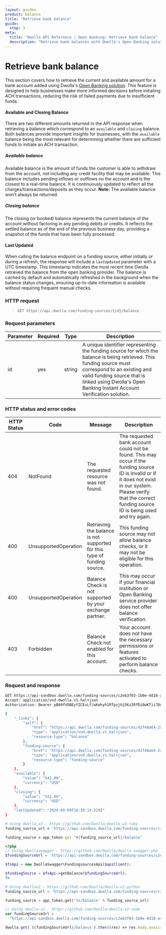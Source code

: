 ```yaml
---
layout: guides
product: balance
title: "Retrieve bank balance"
guide:
  step: 3
meta:
  title: "Dwolla API Reference | Open Banking: Retrieve bank balance"
  description: "Retrieve bank balances with Dwolla's Open Banking solution"
---
```


# Retrieve bank balance

This section covers how to retrieve the current and available amount for a bank account added using Dwolla's [Open Banking solution](https://developers.dwolla.com/docs/balance/open-banking). This feature is designed to help businesses make more informed decisions before initiating ACH transactions, reducing the risk of failed payments due to insufficient funds.

#### Available and Closing Balance

There are two different amounts returned in the API response when retrieving a balance which correspond to an `available` and `closing` balance. Both balances provide important insights for businesses, with the `available` balance being the most relevant for determining whether there are sufficient funds to initiate an ACH transaction.

##### Available balance

Available balance is the amount of funds the customer is able to withdraw from the account, not including any credit facility that may be available. This balance includes pending inflows or outflows on the account and is the closest to a real-time balance. It is continuously updated to reflect all the charges/transactions/deposits as they occur. **Note:** The available balance won't always be returned.

##### Closing balance

The closing (or booked) balance represents the current balance of the account without factoring in any pending debits or credits. It reflects the settled balance as of the end of the previous business day, providing a snapshot of the funds that have been fully processed.

#### Last Updated

When calling the balance endpoint on a funding source, either initially or during a refresh, the response will include a `lastUpdated` parameter with a UTC timestamp. This timestamp indicates the most recent time Dwolla retrieved the balance from the open banking provider. The balance is cached by default and automatically refreshed in the background when the balance status changes, ensuring up-to-date information is available without requiring frequent manual checks.

### HTTP request

> `GET https://api.dwolla.com/funding-sources/{id}/balance`

### Request parameters

| Parameter | Required | Type   | Description                                                                                                                                                                                                                                                 |
| --------- | -------- | ------ | ----------------------------------------------------------------------------------------------------------------------------------------------------------------------------------------------------------------------------------------------------------- |
| id        | yes      | string | A unique identifier representing the funding source for which the balance is being retrieved. This funding source must correspond to an existing and valid funding source that is linked using Dwolla's Open Banking Instant Account Verification solution. |

### HTTP status and error codes

| HTTP Status | Code                 | Message                                                                  | Description                                                                                                                                                                                                            |
| ----------- | -------------------- | ------------------------------------------------------------------------ | ---------------------------------------------------------------------------------------------------------------------------------------------------------------------------------------------------------------------- |
| 404         | NotFound             | The requested resource was not found.                                    | The requested bank account could not be found. This may occur if the funding source ID is invalid or if it does not exist in our system. Please verify that the correct funding source ID is being used and try again. |
| 400         | UnsupportedOperation | Retrieving the balance is not supported for this type of funding source. | This funding source may not allow balance checks, or it may not be eligible for this operation.                                                                                                                        |
| 400         | UnsupportedOperation | Balance Check is not supported by your exchange partner.                 | This may occur if your financial institution or Open Banking service provider does not offer balance verification.                                                                                                     |
| 403         | Forbidden            | Balance Check not enabled for this account.                              | Your account does not have the necessary permissions or features activated to perform balance checks.                                                                                                                  |

### Request and response

```bash
GET https://api-sandbox.dwolla.com/funding-sources/c2eb3f03-1b0e-4d18-a4a2-e552cc111418/balance
Accept: application/vnd.dwolla.v1.hal+json
Authorization: Bearer pBA9fVDBEyYZCEsLf/wKehyh1RTpzjUj5KzIRfDi0wKTii7DqY

{
    "_links": {
        "self": {
            "href": "https://api.dwolla.com/funding-sources/42f48a64-2a9b-40df-9777-603ed2fe2764/balance",
            "type": "application/vnd.dwolla.v1.hal+json",
            "resource-type": "balance"
        },
        "funding-source": {
            "href": "https://api.dwolla.com/funding-sources/42f48a64-2a9b-40df-9777-603ed2fe2764",
            "type": "application/vnd.dwolla.v1.hal+json",
            "resource-type": "funding-source"
        }
    },
    "available": {
        "value": "542.00",
        "currency": "USD"
    },
    "closing": {
        "value": "542.00",
        "currency": "USD"
    },
    "lastUpdated": "2024-09-09T16:39:14.219Z"
}
```

```ruby
# Using dwolla_v2 - https://github.com/Dwolla/dwolla-v2-ruby
funding_source_url = 'https://api-sandbox.dwolla.com/funding-sources/c2eb3f03-1b0e-4d18-a4a2-e552cc111418'

funding_source = app_token.get "#{funding_source_url}/balance"
```

```php
<?php
// Using dwollaswagger - https://github.com/Dwolla/dwolla-swagger-php
$fundingSourceUrl = 'https://api-sandbox.dwolla.com/funding-sources/c2eb3f03-1b0e-4d18-a4a2-e552cc111418';

$fsApi = new DwollaSwagger\FundingsourcesApi($apiClient);

$fundingSource = $fsApi->getBalance($fundingSourceUrl);
?>
```

```python
# Using dwollav2 - https://github.com/Dwolla/dwolla-v2-python
funding_source_url = 'https://api-sandbox.dwolla.com/funding-sources/c2eb3f03-1b0e-4d18-a4a2-e552cc111418'

funding_source = app_token.get('%s/balance' % funding_source_url)
```

```javascript
// Using dwolla-v2 - https://github.com/Dwolla/dwolla-v2-node
var fundingSourceUrl =
  "https://api-sandbox.dwolla.com/funding-sources/c2eb3f03-1b0e-4d18-a4a2-e552cc111418";

dwolla.get(`${fundingSourceUrl}/balance`).then((res) => res.body.available.value);
```

